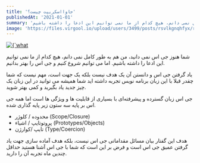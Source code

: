 ```yaml
---
title: 'جاوااسکریپت چیست؟'
publishedAt: '2021-01-01'
summary: 'شما هنوز جی اس نمی دانید، من هم به طور کامل نمی دانم، هیچ کدام از ما نمی توانیم این ادعا را داشته باشیم.'
image: 'https://files.virgool.io/upload/users/3499/posts/rsvlkgnqhfyx/rx5ce7b2mtcj.png'
---
```


<a aria-label="جاوا اسکریپت چیست" href="https://vrgl.ir/5FCqB">
  <Image
    alt={`what is java script`}
    src={`/static/images/what-is-javascript/banner.png`}
    width={1080}
    height={500}
    priority
  />
</a>

شما هنوز جی اس نمی دانید، من هم به طور کامل نمی دانم، هیچ کدام از ما نمی توانیم این ادعا را داشته باشیم. اما می توانیم شروع کنیم و جی اس را بهتر بدانیم.

یاد گرفتن جی اس و دانستن آن یک هدف نیست بلکه یک جهت است، مهم نیست که شما چقدر قبلا با این زبان برنامه نویس تجربه داشته اید شما همیشه می توانید در این زبان یک چیز جدید یاد بگیرید و کمی بهتر شوید.

جی اس زبان گسترده و پیشرفته‌ای با بسیاری از قابلیت ها و ويژگی ها است اما همه جی اس بر پایه سه ستون زیر پایه گذاری شده.

- محدوده / کلوژر (Scope/Closure)
- پروتوتایپ / اشیاء (Prototypes/Objects)
- تایپ /کوارژن (Type/Coercion)

هدف این گفتار بیان مسائل مقداماتی جی اس نیست، بلکه هدف آماده سازی جهت یاد گرفتن عمیق جی اس است و فرض بر این است که شما با جی اس آشنا هستید حداقل چندین ماه تجربه آن را دارید.
